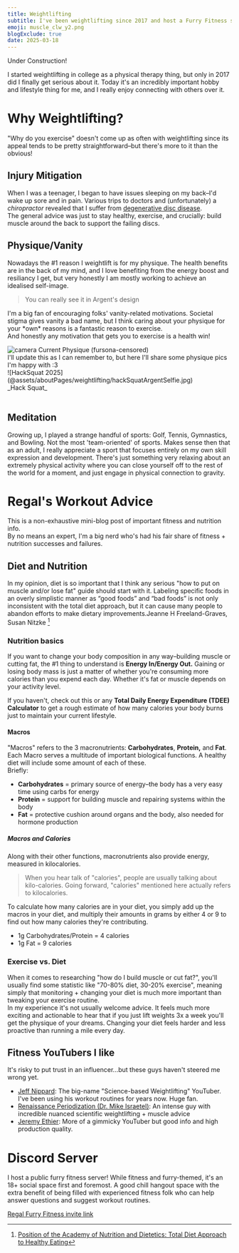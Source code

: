 ```yaml
---
title: Weightlifting
subtitle: I've been weightlifting since 2017 and host a Furry Fitness server
emoji: muscle_clw_y2.png
blogExclude: true
date: 2025-03-18
---
```



<EmojiBlockquote emoji={wrench} size="emoji">
Under Construction!
</EmojiBlockquote>

I started weightlifting in college as a physical therapy thing, but only in 2017 did I finally get serious about it. Today it's an incredibly important hobby and lifestyle thing for me, and I really enjoy connecting with others over it.

# Why Weightlifting?
"Why do you exercise" doesn't come up as often with weightlifting since its appeal tends to be pretty straightforward–but there's more to it than the obvious!

## Injury Mitigation
When I was a teenager, I began to have issues sleeping on my back–I'd wake up sore and in pain. Various trips to doctors and (unfortunately) a *chiropractor* revealed that I suffer from [degenerative disc disease](https://my.clevelandclinic.org/health/diseases/16912-degenerative-disk-disease).\
The general advice was just to stay healthy, exercise, and crucially: build muscle around the back to support the failing discs.

## Physique/Vanity
Nowadays the #1 reason I weightlift is for my physique. The health benefits are in the back of my mind, and I love benefiting from the energy boost and resiliancy I get, but very honestly I am mostly working to achieve an idealised self-image.
> You can really see it in <TextDeco inline={true} url="/fursona">Argent's design</TextDeco>

I'm a big fan of encouraging folks' vanity-related motivations. Societal stigma gives vanity a bad name, but I think caring about your physique for your \*own\* reasons is a fantastic reason to exercise.\
And honestly any motivation that gets you to exercise is a health win!

<AccordionWrapper client:idle>
<span slot="title"><Image class="max-w-8 pb-2 inline-block m-auto" src={cameraFlash} alt='camera'/> Current Physique (fursona-censored)</span>
<div slot="content">
I'll update this as I can remember to, but here I'll share some physique pics I'm happy with :3
<AccordionPhotoTemplate numImages={1}>
<div slot="image">
![HackSquat 2025](@assets/aboutPages/weightlifting/hackSquatArgentSelfie.jpg)
</div>
<span slot="caption">_Hack Squat_</span>
</AccordionPhotoTemplate>
</div>
</AccordionWrapper>
<br />

## Meditation
Growing up, I played a strange handful of sports: Golf, Tennis, Gymnastics, and Bowling. Not the most 'team-oriented' of sports. Makes sense then that as an adult, I really appreciate a sport that focuses entirely on my own skill expression and development. There's just something very relaxing about an extremely physical activity where you can close yourself off to the rest of the world for a moment, and just engage in physical connection to gravity.
# Regal's Workout Advice
This is a non-exhaustive mini-blog post of important fitness and nutrition info.\
By no means an expert, I'm a big nerd who's had his fair share of fitness + nutrition successes and failures.
## Diet and Nutrition
In my opinion, diet is so important that I think any serious "how to put on muscle and/or lose fat" guide should start with it.
<QuoteBlock>Labeling specific foods in an overly
simplistic manner as “good foods” and
“bad foods” is not only inconsistent
with the total diet approach, but it can
cause many people to abandon efforts
to make dietary improvements.<span slot="credit">Jeanne H Freeland-Graves, Susan Nitzke [^1]</span></QuoteBlock>
### Nutrition basics
If you want to change your body composition in any way–building muscle or cutting fat, the #1 thing to understand is **Energy In/Energy Out.** Gaining or losing body mass is just a matter of whether you're consuming more calories than you expend each day. Whether it's fat or muscle depends on your activity level.

If you haven't, check out this or any **Total Daily Energy Expenditure (TDEE)** <TextDeco inline={true} url="https://tdeecalculator.net/">**Calculator**</TextDeco> to get a rough estimate of how many calories your body burns just to maintain your current lifestyle.

#### Macros
"Macros" refers to the 3 macronutrients: **Carbohydrates**, **Protein,** and **Fat**.\
Each Macro serves a multitude of important biological functions. A healthy diet will include some amount of each of these.\
Briefly:
- **Carbohydrates** = primary source of energy–the body has a very easy time using carbs for energy
- **Protein** = support for building muscle and repairing systems within the body
- **Fat** = protective cushion around organs and the body, also needed for hormone production

##### Macros and Calories
Along with their other functions, macronutrients also provide energy, measured in kilocalories.

> When you hear talk of "calories", people are usually talking about kilo-calories. Going forward, "calories" mentioned here actually refers to kilocalories.

To calculate how many calories are in your diet, you simply add up the macros in your diet, and multiply their amounts in grams by either 4 or 9 to find out how many calories they're contributing.
- 1g Carbohydrates/Protein = 4 calories
- 1g Fat = 9 calories
### Exercise vs. Diet
When it comes to researching "how do I build muscle or cut fat?", you'll usually find some statistic like "70-80% diet, 30-20% exercise", meaning simply that monitoring + changing your diet is much more important than tweaking your exercise routine.\
In my experience it's not usually welcome advice. It feels much more exciting and actionable to hear that if you just lift weights 3x a week you'll get the physique of your dreams. Changing your diet feels harder and less proactive than running a mile every day.

## Fitness YouTubers I like
It's risky to put trust in an influencer...but these guys haven't steered me wrong yet.

- [Jeff Nippard](https://www.youtube.com/@JeffNippard): The big-name "Science-based Weightlifting" YouTuber. I've been using his workout routines for years now. Huge fan.
- [Renaissance Periodization (Dr. Mike Israetel)](https://www.youtube.com/@RenaissancePeriodization): An intense guy with incredible nuanced scientific weightlifting + muscle advice
- [Jeremy Ethier](https://www.youtube.com/@JeremyEthier): More of a gimmicky YouTuber but good info and high production quality.

# Discord Server
I host a public furry fitness server! While fitness and furry-themed, it's an 18+ social space first and foremost. A good chill hangout space with the extra benefit of being filled with experienced fitness folk who can help answer questions and suggest workout routines.

[Regal Furry Fitness invite link](https://discord.gg/zHVnKRb)

[^1]: <a href="https://sci-hub.se/10.1016/j.jand.2012.12.013">Position of the Academy of Nutrition and Dietetics: Total Diet Approach to Healthy Eating</a>